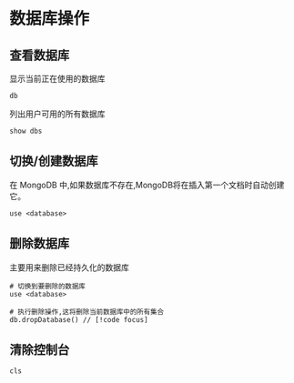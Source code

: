 # 数据库操作

## 查看数据库

显示当前正在使用的数据库

```shell
db
```

列出用户可用的所有数据库

```shell
show dbs
```



## 切换/创建数据库

在 MongoDB 中,如果数据库不存在,MongoDB将在插入第一个文档时自动创建它。

```shell
use <database>
```



## 删除数据库

主要用来删除已经持久化的数据库

```shell
# 切换到要删除的数据库
use <database>

# 执行删除操作,这将删除当前数据库中的所有集合
db.dropDatabase() // [!code focus]
```



## 清除控制台

```shell
cls
```

